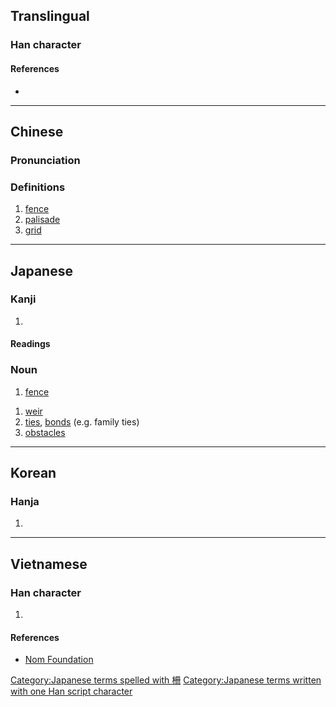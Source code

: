 {{character info/new}}
{{also|栅}}
==Translingual==

===Han character===
{{Han char|rn=75|rad=木|as=05|sn=9|four=47940|canj=DBT|ids=⿰木冊}}

====References====
* {{Han ref|kx=0521.121|dkj=14665|dj=0909.070|hdz=21187.010|uh=67F5|ud=26613|bh=AC5D|bd=44125}}

----

==Chinese==
{{zh-forms|s=栅}}

===Pronunciation===
{{zh-pron
|m=shān,zhà
|c=saan1,saan3,caak3
|mc=y
|oc=
|ma=
|cat=n
}}

===Definitions===
{{zh-hanzi}}

# [[fence]]
# [[palisade]]
# [[grid]]

----

==Japanese==

===Kanji===
{{ja-kanji|grade=|rs=木05}}

# {{defn|lang=ja|sort=木05}}

====Readings====
{{ja-readings
|on=さく, さん
|kun=やらい-, しがらみ-
}}

===Noun===
{{ja-noun|さく}}

# [[fence]]

{{ja-noun|しがらみ}}

# [[weir]]
# [[tie]]s, [[bond]]s (e.g. family ties)
# [[obstacle]]s

[[Category:Japanese terms spelled with 柵]]
[[Category:Japanese terms written with one Han script character]]

----

==Korean==

===Hanja===
{{ko-hanja|hangeul=책|eumhun=|rv=chaek|mr=ch'aek|y=chayk}}

# {{defn|lang=ko|sort=木05}}

----

==Vietnamese==

===Han character===
{{vi-readings|rs=木05|hanviet=sách}}

# {{defn|lang=vi|sort=木05}}

====References====
* [http://nomfoundation.org/common/nom_details.php?codepoint=67f5 Nom Foundation]